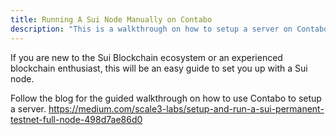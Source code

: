 ```yaml
---
title: Running A Sui Node Manually on Contabo
description: "This is a walkthrough on how to setup a server on Contabo for Sui node"
---
```


If you are new to the Sui Blockchain ecosystem or an experienced blockchain enthusiast, this will be an easy guide to set you up with a Sui node.

Follow the blog for the guided walkthrough on how to use Contabo to setup a server.
https://medium.com/scale3-labs/setup-and-run-a-sui-permanent-testnet-full-node-498d7ae86d0
